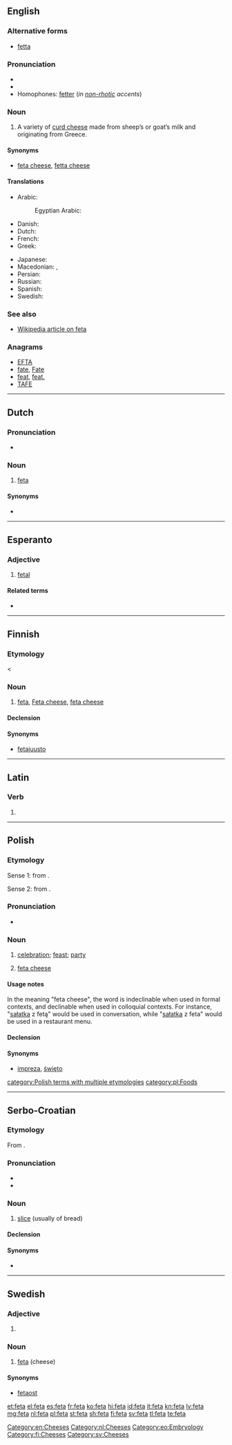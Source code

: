 ==English==

===Alternative forms===
* [[fetta]]

===Pronunciation===
* {{IPA|/ˈfɛtə/|lang=en}}
* {{rhymes|ɛtə|lang=en}}
* Homophones: [[fetter]] (''in [[non-rhotic]] accents'')

===Noun===
{{en-noun|~}}

# A variety of [[curd cheese]] made from sheep’s or goat’s milk and originating from Greece.

====Synonyms====
* [[feta cheese]], [[fetta cheese]]

====Translations====
{{trans-top|a variety of curd cheese}}
* Arabic: {{t|ar|فيتا|m|tr=fita|sc=Arab}}
*: Egyptian Arabic: {{t|arz|فيتا|f|tr=feta|sc=Arab}}
* Danish: {{t|da|feta|c}}
* Dutch: {{t+|nl|feta|m}}
* French: {{t+|fr|feta}}
* Greek: {{t+|el|φέτα|f|tr=féta}}
{{trans-mid}}
* Japanese: {{t|ja|フェタチーズ}}
* Macedonian: {{t|mk|фета|f|tr=féta}}, {{t|mk|бело сирење|n|tr=bélo sírenje}}
* Persian: {{t+|fa|فتا|tr=fetâ|sc=fa-Arab}}
* Russian: {{t|ru|фе́та|f|sc=Cyrl}}
* Spanish: {{t+|es|feta|f}}
* Swedish: {{t+|sv|feta|c}}
{{trans-bottom}}

===See also===
* [[w:feta cheese|Wikipedia article on feta]]

===Anagrams===
* [[EFTA#English|EFTA]]
* [[fate#English|fate]], [[Fate#English|Fate]]
* [[feat#English|feat]], [[feat.#English|feat.]]
* [[TAFE#English|TAFE]]

[[Category:en:Cheeses]]

----

==Dutch==

===Pronunciation===
* {{hyphenation|fe|ta|lang=nl}}

===Noun===
{{nl-noun|m|-|-}}

# [[#English|feta]]

====Synonyms====
* {{l|nl|fetakaas}}

[[Category:nl:Cheeses]]

----

==Esperanto==

===Adjective===
{{eo-head}}

# [[fetal]]

====Related terms====
* {{l|eo|feto|gloss=[[fetus]]}}

[[Category:eo:Embryology]]
----

==Finnish==

===Etymology===
< {{etyl|el|fi}}

===Noun===
{{fi-noun}}

# [[#English|feta]], [[Feta cheese]], [[feta cheese]]

====Declension====
{{fi-decl-kala|fet|||a}}

====Synonyms====
* [[fetajuusto]]

[[Category:fi:Cheeses]]

----

==Latin==

===Verb===
{{la-verb-form|fētā}}

# {{inflection of|fētō||1|s|pres|act|imp|lang=la}}

----

==Polish==

===Etymology===
Sense 1: from {{etyl|fr|pl}} {{term|fête||party|lang=fr}}.

Sense 2: from {{etyl|el|pl}}.

===Pronunciation===
* {{pl-IPA}}

===Noun===
{{pl-noun|f}}
# [[celebration]]; [[feast]]; [[party]]
# {{label|pl|singular only}} [[feta cheese]]

====Usage notes====
In the meaning "feta cheese", the word is indeclinable when used in formal contexts, and declinable when used in colloquial contexts. For instance, "[[sałatka]] z fetą" would be used in conversation, while "[[sałatka]] z {{l|pl|ser|serem}} feta" would be used in a restaurant menu.

====Declension====
{{pl-decl-noun-f|fe|t}}

====Synonyms====
* {{sense|celebration}} [[impreza]], [[święto]]

[[category:Polish terms with multiple etymologies]]
[[category:pl:Foods]]

----

==Serbo-Croatian==

===Etymology===
From {{etyl|it|sh}} {{term|fetta|lang=it}}.

===Pronunciation===
* {{IPA|/fêta/|lang=sh}}
* {{hyphenation|fe|ta|lang=sh}}

===Noun===
{{sh-noun|g=f|head=fȅta}}

# {{context|regional|Croatia|lang=sh}} [[slice]] (usually of bread)

====Declension====
{{sh-decl-noun
|fȅta|fete
|fete|fȃtā
|feti|fetama
|fetu|fete
|feto|fete
|feti|fetama
|fetom|fetama
}}

====Synonyms====
* {{l|sh|krȉška}}

----

==Swedish==

===Adjective===
{{head|sv|adjective form}}

# {{sv-adj-form-abs-def+pl|fet}}

===Noun===
{{head|sv|noun|c}}

# [[#English|feta]] (cheese)

====Synonyms====
* [[fetaost]]

[[Category:sv:Cheeses]]

[[et:feta]]
[[el:feta]]
[[es:feta]]
[[fr:feta]]
[[ko:feta]]
[[hi:feta]]
[[id:feta]]
[[it:feta]]
[[kn:feta]]
[[lv:feta]]
[[mg:feta]]
[[nl:feta]]
[[pl:feta]]
[[st:feta]]
[[sh:feta]]
[[fi:feta]]
[[sv:feta]]
[[tl:feta]]
[[te:feta]]